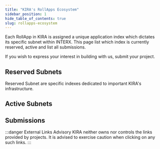 ```yaml
---
title: "KIRA's RollApps Ecosystem"
sidebar_position: 1
hide_table_of_contents: true
slug: rollapps-ecosystem
---
```


Each RollApp in KIRA is assigned a unique application index which dictates its specific subnet within INTERX. 
This page list which index is currently reserved, active and list all submissions.

If you wish to express your interest in building with us, submit your project.

## Reserved Subnets

Reserved Subnet are specific indexes dedicated to important KIRA's infrastructure.

<Cards>
    <CardSmall
    icon="https://ipfs.kira.network/ipfs/QmcNyQRYDBD6qBH19Ab7eqtWZ59nLqBjvM4BCwnkexd78y/LOGO-SYMBOL/KIRA-WT-V2.svg"
    title='SEKAI'
    link='/docs/backend---sekai/overview/'
    body="KIRA's Blockchain Application" />
    <CardSmall
    icon="https://ipfs.kira.network/ipfs/QmcNyQRYDBD6qBH19Ab7eqtWZ59nLqBjvM4BCwnkexd78y/LOGO-SYMBOL/KIRA-WT-V2.svg"
    title='TORII'
    link='/docs/bridge---torii/overview/'
    body="KIRA's Bridge Application" />
</Cards>

## Active Subnets

<Cards>
    <CardSmall
    title='SUBMIT NOW'
    icon='/img/plus.svg'
    link='https://github.com/KiraCore/docs.kira.network/tree/ecosystem'
    body='Build with us!' />
</Cards>

## Submissions

:::danger External Links Advisory
KIRA neither owns nor controls the links provided by projects. It is advised to exercise caution when clicking on any such links.
:::

<Cards>
    <CardSmall
    title='SUBMIT NOW'
    icon='/img/plus.svg'
    link='https://github.com/KiraCore/docs.kira.network/tree/ecosystem'
    body='Build with us!' />
</Cards>